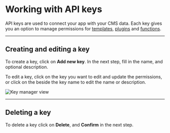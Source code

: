 
# Working with API keys

API keys are used to connect your app with your CMS data. Each key gives you an option to manage permissions for [templates](/inside-bcms/templates), [plugins](/cloud/plugins) and [functions](/cloud/functions).

---

## Creating and editing a key

To create a key, click on **Add new key**. In the next step, fill in the name, and optional description.

To edit a key, click on the key you want to edit and update the permissions, or click on the <Pen /> beside the key name to edit the name or description.

<Image
  src={keyManagerMain}
  alt="Key manager view"
  className="h-auto w-full"
  unoptimized
/>

---

## Deleting a key

To delete a key click on **Delete**, and **Confirm** in the next step.
